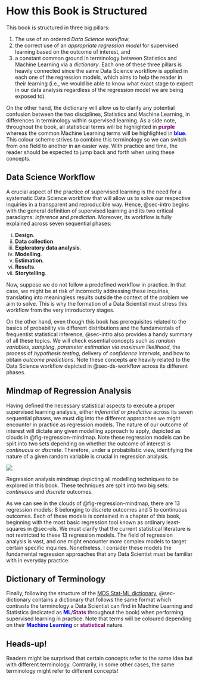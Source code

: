 # How this Book is Structured {.unnumbered}

This book is structured in three big pillars:

1. The use of an ordered *Data Science workflow*, 
2. the correct use of an *appropriate regression model* for supervised learning based on the outcome of interest, and
3. a constant common ground in terminology between Statistics and Machine Learning via a *dictionary*.
Each one of these three pillars is heavily connected since the same Data Science workflow is applied in each one of the regression models, which aims to help the reader in their learning (i.e., we would be able to know what exact stage to expect in our data analysis regardless of the regression model we are being exposed to). 

On the other hand, the dictionary will allow us to clarify any potential confusion between the two disciplines, Statistics and Machine Learning, in differences in terminology within supervised learning. As a side note, throughout the book, all statistical terms will be highlighted in <span style="color: purple;">**purple**</span> whereas the common Machine Learning terms will be highlighted in <span style="color: blue;">**blue**</span>. This colour scheme strives to combine this terminology so we can switch from one field to another in an easier way. With practice and time, the reader should be expected to jump back and forth when using these concepts.

## Data Science Workflow

A crucial aspect of the practice of supervised learning is the need for a systematic Data Science workflow that will allow us to solve our respective inquiries in a transparent and reproducible way. Hence, @sec-intro begins with the general definition of supervised learning and its two critical paradigms: *inference* and *prediction*. Moreover, its workflow is fully explained across seven sequential phases: 

i. **Design**.
ii. **Data collection**.
iii. **Exploratory data analysis**.
iv. **Modelling**.
v. **Estimation**.
vi. **Results**.
vii. **Storytelling**. 

Now, suppose we do not follow a predefined workflow in practice. In that case, we might be at risk of incorrectly addressing these inquiries, translating into meaningless results outside the context of the problem we aim to solve. This is why the formation of a Data Scientist must stress this workflow from the very introductory stages.

On the other hand, even though this book has prerequisites related to the basics of probability via different distributions and the fundamentals of frequentist statistical inference, @sec-intro also provides a handy summary of all these topics. We will check essential concepts such as *random variables*, *sampling*, *parameter estimation via maximum likelihood*, the process of *hypothesis testing*, delivery of *confidence intervals*, and how to obtain *outcome predictions*. Note these concepts are heavily related to the Data Science workflow depicted in @sec-ds-workflow across its different phases. 

## Mindmap of Regression Analysis

Having defined the necessary statistical aspects to execute a proper supervised learning analysis, either *inferential* or *predictive* across its seven sequential phases, we must dig into the different approaches we might encounter in practice as regression models. The nature of our outcome of interest will dictate any given modelling approach to apply, depicted as clouds in @fig-regression-mindmap. Note these regression models can be split into two sets depending on whether the outcome of interest is *continuous* or *discrete*. Therefore, under a probabilistic view, identifying the nature of a given random variable is crucial in regression analysis.

::: {#fig-regression-mindmap}
[![](https://mermaid.ink/img/pako:eNqVVd9v2jAQ_lciP4FEOgolDdE0aaVTN2kr1VhfKl6u8REsJT56dugPxP8-J6SCAgHqp-R8933fnc_nhYhJoohEprTMYDbWnsdEtvEXE0ZjFGmvsHnedw3pq1GmufodkLZK55Sbr4_85dswtzFluNqLIhWTbkzAeBPwOU-Rq6hi3etHyrVEuTZ9DMCXeAo6QR9SuxFXrOaQpdLAryXpbwRj_dFTDk5qaVmrbqwDb0lrTMCqOdZRpqQTH5jpuSD1WSXTHeobyDLYYtnwuWOaEVtnrCOZIceoLSS4DX2F9gDyKOe5mkPq_VNZbQYxpKglsG-dk9kiWCzugCFDyypeLj_ulQLW26WMd8b6mq5QR5ip2WHkAb1slKaC_AlvwNJ4O9DXysSMFo_1lJ1uZHhVdkRdYaSK0bfPtFOSkVNuVkzXYGGv-quNZqNEGVsV6EBNXLf5J0JTpqqCHAcfuDtj63LMDfLumf94ypVUxrWdQXlYzCAFRxhXau5IGUP6WKbDOfKJ-LfV_Su9PmR-Kr5HXPrfu8lxKusNamRI1VvleGJeD8jk_9KTFOwxhl3XoxwD55oQF8WuO043IrZP89ZVTG9G7JlhroP8PG3ukfknT-3n2q1Yq1l7nJP2clbRn-B7X42deTGU0jRrnIv7tj9AtESGnIGS7n1bFOFjYafoJoqI3KfECbi6jMVYL50r5JZGrzoWkeUcWyKfSXdS1woSN99ENIHUOOsMtIgW4kVEficMzy4vgiDo94Ner93vXrTEq7OfBxdnl0Ev7AVhOwyCdrBsiTcih3F-1u2e98NOEIT9sNvudDstgVJZ4j-rR7h8i0uShzKgULL8DwFMR-8?type=png)](https://mermaid.live/edit#pako:eNqVVd9v2jAQ_lciP4FEOgolDdE0aaVTN2kr1VhfKl6u8REsJT56dugPxP8-J6SCAgHqp-R8933fnc_nhYhJoohEprTMYDbWnsdEtvEXE0ZjFGmvsHnedw3pq1GmufodkLZK55Sbr4_85dswtzFluNqLIhWTbkzAeBPwOU-Rq6hi3etHyrVEuTZ9DMCXeAo6QR9SuxFXrOaQpdLAryXpbwRj_dFTDk5qaVmrbqwDb0lrTMCqOdZRpqQTH5jpuSD1WSXTHeobyDLYYtnwuWOaEVtnrCOZIceoLSS4DX2F9gDyKOe5mkPq_VNZbQYxpKglsG-dk9kiWCzugCFDyypeLj_ulQLW26WMd8b6mq5QR5ip2WHkAb1slKaC_AlvwNJ4O9DXysSMFo_1lJ1uZHhVdkRdYaSK0bfPtFOSkVNuVkzXYGGv-quNZqNEGVsV6EBNXLf5J0JTpqqCHAcfuDtj63LMDfLumf94ypVUxrWdQXlYzCAFRxhXau5IGUP6WKbDOfKJ-LfV_Su9PmR-Kr5HXPrfu8lxKusNamRI1VvleGJeD8jk_9KTFOwxhl3XoxwD55oQF8WuO043IrZP89ZVTG9G7JlhroP8PG3ukfknT-3n2q1Yq1l7nJP2clbRn-B7X42deTGU0jRrnIv7tj9AtESGnIGS7n1bFOFjYafoJoqI3KfECbi6jMVYL50r5JZGrzoWkeUcWyKfSXdS1woSN99ENIHUOOsMtIgW4kVEficMzy4vgiDo94Ner93vXrTEq7OfBxdnl0Ev7AVhOwyCdrBsiTcih3F-1u2e98NOEIT9sNvudDstgVJZ4j-rR7h8i0uShzKgULL8DwFMR-8)

Regression analysis mindmap depicting all modelling techniques to be explored in this book. These techniques are split into two big sets: *continuous* and *discrete* outcomes.
:::

As we can see in the clouds of @fig-regression-mindmap, there are 13 regression models: 8 belonging to discrete outcomes and 5 to continuous outcomes. Each of these models is contained in a chapter of this book, beginning with the most basic regression tool known as ordinary least-squares in @sec-ols. We must clarify that the current statistical literature is not restricted to these 13 regression models. The field of regression analysis is vast, and one might encounter more complex models to target certain specific inquiries. Nonetheless, I consider these models the fundamental regression approaches that any Data Scientist must be familiar with in everyday practice.

## Dictionary of Terminology

Finally, following the structure of the [MDS Stat-ML dictionary](https://ubc-mds.github.io/resources_pages/terminology/), @sec-dictionary contains a dictionary that follows the same format which contrasts the terminology a Data Scientist can find in Machine Learning and Statistics (indicated as <span style="color: blue;">**ML**</span>/<span style="color: purple;">**Stats**</span> throughout the book) when performing supervised learning in practice. Note that terms will be coloured depending on their <span style="color: blue;">**Machine Learning**</span> or <span style="color: purple;">**statistical**</span> nature.

::: {.callout-tip appearance="simple"}

## Heads-up!

Readers might be surprised that certain concepts refer to the same idea but with different terminology. Contrarily, in some other cases, the same terminology might refer to different concepts! 
:::
